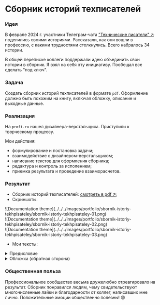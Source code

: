
# Сборник историй техписателей

<Steps>

### Идея

В феврале 2024 г. участники Телеграм-чата ["Технические писатели" ↗](https://t.me/technicalwriters) поделились своими историями. Рассказали, как они вошли в профессию, с какими трудностями столкнулись. Всего набралось 34 истории.

В общей переписке коллеги поддержали идею объединить свои истории в сборник. Я взял на себя эту инициативу. Пообещал все сделать "под ключ".

### Задача

Создать сборник историй техписателей в формате `pdf`. Оформление должно быть похожим на книгу, включая обложку, описание и выходные данные. 

### Реализация

На `profi.ru` нашел дизайнера-верстальщика. Приступили к творческому процессу.  

Мои действия:
- формулирование и постановка задачи;
- взаимодействие с дизайнером-верстальщиком;
- написание текстов для оформления сборника;
- редактура и контроль за исполением;
- приемка результата и проведение взаиморасчетов.

### Результат
</Steps>

- Сборник историй техписателей: [смотреть в pdf ↗](https://drive.google.com/file/d/1GzAso9jzsB1LJcJe6JAudysKtQkNdEOg/view?usp=share_link);
- Скриншоты:

<div style={{display: "flex", justifyContent: "space-between", gap: "5px", margin: "20px auto"}}>
	<div style={{border: "1px solid grey", borderRadius: "10px", overflow: "hidden"}}>![Documentation theme](../../../images/portfolio/sbornik-istoriy-tekhpisateley/sbornik-istoriy-tekhpisateley-01.png)</div>
	<div style={{border: "1px solid grey", borderRadius: "10px", overflow: "hidden"}}>![Documentation theme](../../../images/portfolio/sbornik-istoriy-tekhpisateley/sbornik-istoriy-tekhpisateley-02.png)</div>
	<div style={{border: "1px solid grey", borderRadius: "10px", overflow: "hidden"}}>![Documentation theme](../../../images/portfolio/sbornik-istoriy-tekhpisateley/sbornik-istoriy-tekhpisateley-03.png)</div>
</div>

- Мои тексты:

<details>
  <summary> Предисловие </summary>
	<br />
	Друзья! Коллеги!

	В феврале 2024 года многие из вас поделились своими историями о том, как они вошли в профессию технического писа
	теля. Как встали на этот общественно полезный, но тернистый путь. Это было потрясающе интересно и полезно!

	Совместно с редакторами нашего любимого Telegram-чата «Технические писатели» мы поддержали общую инициативу, собрав все истории в едином месте, в формате цифровой книги.

	Стиль изложения, орфографию и пунктуацию мы преднамеренно не правили, оставили «как есть». Без редактуры.

	Думаем, это верный подход. Он позволяет сохранить эмоциональную окраску, живость и уникальность каждой публикации. Считаем, это важным.

	Данная цифровая книга – это наш первый подобный опыт.

	Надеемся, что результат окажется полезным как для начинающих в нашей профессии, так и для мастеров технического слова.

	Будем рады, если эта книга займет свое достойное место в вашей электронной библиотеке.
</details>

<details>
  <summary> Обложка (обратная сторона) </summary>
	<br />
	Telegram-чат "Технические писатели" формирует профессиональное сообщество с 2017 года. Он объединяет и поддерживает тысячи людей, которым интересна эта профессия, которые всеми силами стремятся вывести	техническую документацию по цифровым продуктам на качественно новый уровень, помогают пользователям и	разработчикам сделать этот мир более совершенным и технологичным.

	Профессия технического писателя своими корнями уходит в советское время, когда была сформирована обширная база нормативной документации и стандартов.

	Но, именно в настоящее время она стремительно перерождается и становится все более востребованной.

	Сегодня технический писатель – это прежде всего	специалист в сфере информационных технологий,
	эксперт, лидер команды или редактор, который не	только виртуозно владеет словом, но и глубоко разбирается в предметной области, в программных продуктах, аппаратно-программных комплексах, автоматизированных системах. Это человек, владеющий современными	инструментами и обладающий поистине энциклопедическими знаниями.

	На страницах данной книги собраны живые истории	людей, которые кратко рассказывают о своем профессиональном пути, о том как они вошли в эту непростую, но	крайне занимательную профессию.

	Пообщаться с авторами историй, а также с другими нашими коллегами может любой желающий. Пожалуйста,	присоединяйтесь к нашему сообществу в Telegram-чате	"Технические писатели". Будем вам рады.
</details>

### Общественная польза

Профессиональное сообщество весьма дружелюбно отреагировало на результат. Сборник понравился людям, чему свидетельствуют многочисленные лайки и благодарности от коллег, написавших мне лично. Положительные эмоции общественно полезны! 😄

